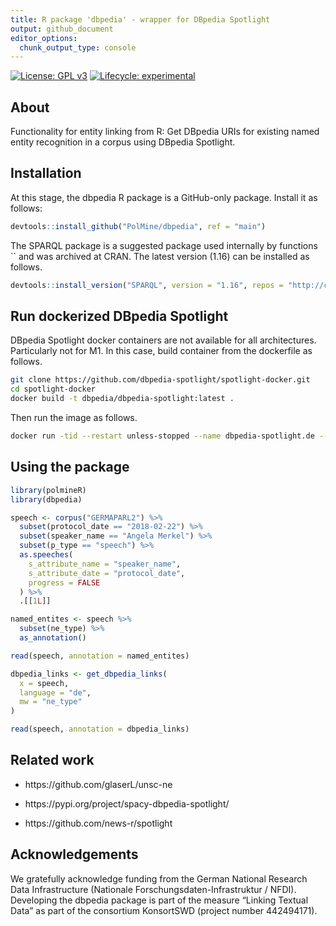 ```yaml
---
title: R package 'dbpedia' - wrapper for DBpedia Spotlight
output: github_document
editor_options: 
  chunk_output_type: console
---
```


[![License: GPL v3](https://img.shields.io/badge/License-GPLv3-blue.svg)](https://www.gnu.org/licenses/gpl-3.0)
[![Lifecycle: experimental](https://img.shields.io/badge/lifecycle-experimental-orange.svg)](https://www.tidyverse.org/lifecycle/#experimental)


## About

Functionality for entity linking from R: Get DBpedia URIs for existing named entity recognition in a corpus using DBpedia Spotlight.


## Installation

At this stage, the dbpedia R package is a GitHub-only package. Install it as follows:

```r
devtools::install_github("PolMine/dbpedia", ref = "main")
```

The SPARQL package is a suggested package used internally by functions `` and was archived at CRAN. The latest version (1.16) can be installed as follows.

```r
devtools::install_version("SPARQL", version = "1.16", repos = "http://cran.us.r-project.org") 
```


## Run dockerized DBpedia Spotlight

DBpedia Spotlight docker containers are not available for all architectures. Particularly not for M1. In this case, build container from the dockerfile as follows.

```sh
git clone https://github.com/dbpedia-spotlight/spotlight-docker.git
cd spotlight-docker
docker build -t dbpedia/dbpedia-spotlight:latest .
```

Then run the image as follows.

```sh
docker run -tid --restart unless-stopped --name dbpedia-spotlight.de --mount source=spotlight-model,target=/opt/spotlight -p 2222:80  dbpedia/dbpedia-spotlight spotlight.sh de
```


## Using the package

```r
library(polmineR)
library(dbpedia)

speech <- corpus("GERMAPARL2") %>% 
  subset(protocol_date == "2018-02-22") %>%
  subset(speaker_name == "Angela Merkel") %>%
  subset(p_type == "speech") %>%
  as.speeches(
    s_attribute_name = "speaker_name",
    s_attribute_date = "protocol_date",
    progress = FALSE
  ) %>%
  .[[1L]]

named_entites <- speech %>%
  subset(ne_type) %>%
  as_annotation()

read(speech, annotation = named_entites)

dbpedia_links <- get_dbpedia_links(
  x = speech,
  language = "de",
  mw = "ne_type"
)

read(speech, annotation = dbpedia_links)
```


## Related work

- https://github.com/glaserL/unsc-ne

- https://pypi.org/project/spacy-dbpedia-spotlight/

- https://github.com/news-r/spotlight


## Acknowledgements

We gratefully acknowledge funding from the German National Research Data Infrastructure (Nationale Forschungsdaten-Infrastruktur / NFDI). Developing the dbpedia package is part of the measure "Linking Textual Data" as part of the consortium KonsortSWD (project number 442494171).